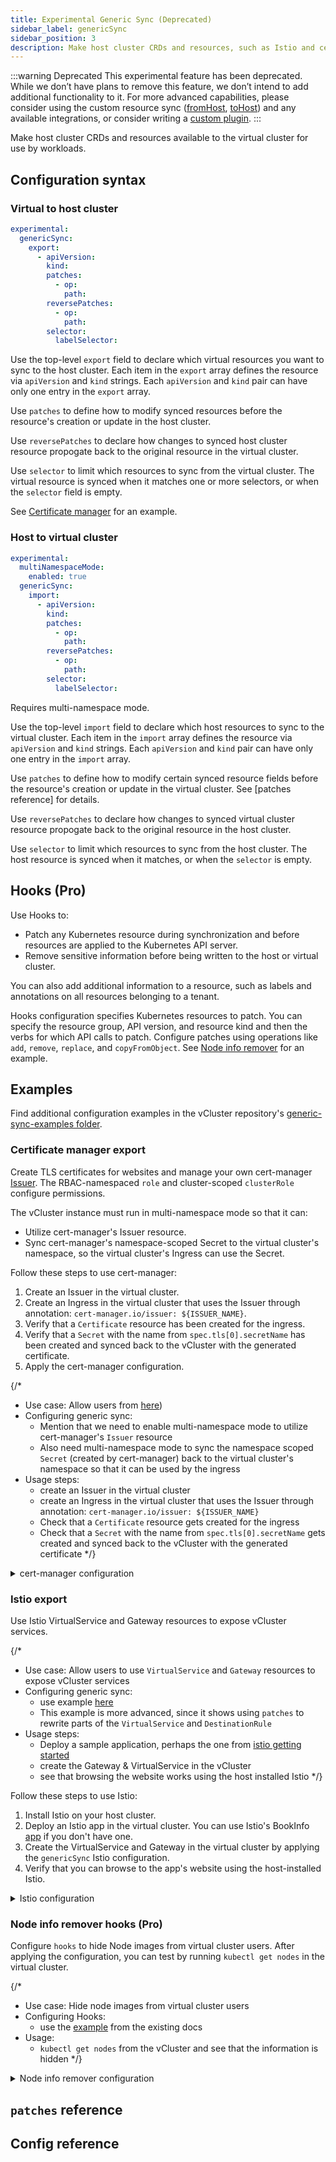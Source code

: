 ```yaml
---
title: Experimental Generic Sync (Deprecated)
sidebar_label: genericSync
sidebar_position: 3
description: Make host cluster CRDs and resources, such as Istio and cert-manager, available to the virtual cluster for use by workloads.
---
```


:::warning Deprecated
This experimental feature has been deprecated. While we don’t have plans to remove this feature, we don’t intend to add additional 
functionality to it. For more advanced capabilities, please consider using the custom resource sync ([fromHost](../sync/from-host/custom-resources), [toHost](../sync/to-host/advanced/custom-resources)) 
and any available integrations, or consider writing a [custom plugin](https://www.vcluster.com/docs/v0.19/advanced-topics/plugins-overview).
:::

Make host cluster CRDs and resources available to the virtual cluster for use by workloads.

## Configuration syntax

### Virtual to host cluster

```yaml
experimental:
  genericSync:
    export:
      - apiVersion:
        kind:
        patches:
          - op:
            path:
        reversePatches:
          - op:
            path:
        selector:
          labelSelector:
```

Use the top-level `export` field to declare which virtual resources you want to sync to the host cluster. Each item in the `export` array defines the resource via `apiVersion` and `kind` strings. Each `apiVersion` and `kind` pair can have only one entry in the `export` array.

Use `patches` to define how to modify synced resources before the resource's creation or update in the host cluster.

Use `reversePatches` to declare how changes to synced host cluster resource propogate back to the original resource in the virtual cluster.

Use `selector` to limit which resources to sync from the virtual cluster. The virtual resource is synced when it matches one or more selectors, or when the `selector` field is empty.

See [Certificate manager](#certificate-manager-export) for an example.

### Host to virtual cluster

```yaml
experimental:
  multiNamespaceMode:
    enabled: true
  genericSync:
    import:
      - apiVersion:
        kind:
        patches:
          - op:
            path:
        reversePatches:
          - op:
            path:
        selector:
          labelSelector:
```

Requires multi-namespace mode.

Use the top-level `import` field to declare which host resources to sync to the virtual cluster. Each item in the `import` array defines the resource via `apiVersion` and `kind` strings. Each `apiVersion` and `kind` pair can have only one entry in the `import` array.

Use `patches` to define how to modify certain synced resource fields before the resource's creation or update in the virtual cluster. See [patches reference]  for details.

Use `reversePatches` to declare how changes to synced virtual cluster resource propogate back to the original resource in the host cluster.

Use `selector` to limit which resources to sync from the host cluster. The host resource is synced when it matches, or when the `selector` is empty.

## Hooks (Pro)

<ProAdmonition/>

Use Hooks to:

- Patch any Kubernetes resource during synchronization and before resources are applied to the Kubernetes API server.
- Remove sensitive information before being written to the host or virtual cluster.

You can also add additional information to a resource, such as labels and annotations on all resources belonging to a tenant.

Hooks configuration specifies Kubernetes resources to patch. You can specify the resource group, API version, and resource kind and then the verbs for
which API calls to patch. Configure patches using operations like `add`, `remove`, `replace`, and `copyFromObject`. See [Node info remover](#node-info-remover-hooks-pro) for an example.

## Examples

Find additional configuration examples in the vCluster repository's [generic-sync-examples folder](https://github.com/loft-sh/vcluster/tree/main/generic-sync-examples).

### Certificate manager export

Create TLS certificates for websites and manage your own cert-manager [Issuer](https://cert-manager.io/docs/concepts/issuer/). The RBAC-namespaced `role` and cluster-scoped `clusterRole` configure permissions.

The vCluster instance must run in multi-namespace mode so that it can:

- Utilize cert-manager's Issuer resource.
- Sync cert-manager's namespace-scoped Secret to the virtual cluster's namespace, so the virtual cluster's Ingress can use the Secret.

Follow these steps to use cert-manager:

1. Create an Issuer in the virtual cluster.
1. Create an Ingress in the virtual cluster that uses the Issuer through annotation: `cert-manager.io/issuer: ${ISSUER_NAME}`.
1. Verify that a `Certificate` resource has been created for the ingress.
1. Verify that a `Secret` with the name from `spec.tls[0].secretName` has been created and synced back to the vCluster with the generated certificate.
1. Apply the cert-manager configuration.


{/*
- Use case: Allow users  from [here](https://github.com/loft-sh/vcluster/blob/main/generic-sync-examples/cert-manager))
- Configuring generic sync:
  - Mention that we need to enable multi-namespace mode to utilize cert-manager's `Issuer` resource
  - Also need multi-namespace mode to sync the namespace scoped `Secret` (created by cert-manager) back to the virtual cluster's namespace so that it can be used by the ingress
- Usage steps:
  - create an Issuer in the virtual cluster
  - create an Ingress in the virtual cluster that uses the Issuer through annotation: `cert-manager.io/issuer: ${ISSUER_NAME}`
  - Check that a `Certificate` resource gets created for the ingress
  - Check that a `Secret` with the name from `spec.tls[0].secretName` gets created and synced back to the vCluster with the generated certificate
*/}

<details>
  <summary>cert-manager configuration</summary>
<CodeBlock language="yaml">{CertManagerConfig}</CodeBlock>
</details>

### Istio export

Use Istio VirtualService and Gateway resources to expose vCluster services.

{/*
- Use case: Allow users to use `VirtualService` and `Gateway` resources to expose vCluster services
- Configuring generic sync:
  - use example [here](https://github.com/loft-sh/vcluster/tree/main/generic-sync-examples/istio)
  - This example is more advanced, since it shows using `patches` to rewrite parts of the `VirtualService` and `DestinationRule`
- Usage steps:
  - Deploy a sample application, perhaps the one from [istio getting started](https://istio.io/latest/docs/setup/getting-started/#bookinfo)
  - create the Gateway & VirtualService in the vCluster
  - see that browsing the website works using the host installed Istio
*/}

Follow these steps to use Istio:

1. Install Istio on your host cluster.
1. Deploy an Istio app in the virtual cluster. You can use Istio's BookInfo [app](https://istio.io/latest/docs/setup/getting-started/#bookinfo) if you don't have one.
1. Create the VirtualService and Gateway in the virtual cluster by applying the `genericSync` Istio configuration.
1. Verify that you can browse to the app's website using the host-installed Istio.

<details>
  <summary>Istio configuration</summary>
<CodeBlock language="yaml">{IstioBasicConfig}</CodeBlock>
</details>

### Node info remover hooks (Pro)

<ProAdmonition/>

Configure `hooks` to hide Node images from virtual cluster users. After applying the configuration, you can test by running `kubectl get nodes` in the virtual cluster.

{/*
- Use case: Hide node images from virtual cluster users
- Configuring Hooks:
  - use the [example](https://www.vcluster.com/pro/docs/features/generic_resource_patches#example---node-info-remover) from the existing docs
- Usage:
  - `kubectl get nodes` from the vCluster and see that the information is hidden
*/}


<details>
  <summary>Node info remover configuration</summary>
<CodeBlock language="yaml">{NodeInfoRemoverConfig}</CodeBlock>
</details>

## `patches` reference

<PatchesRef/>

## Config reference

<ExperimentalGenericSync/>
